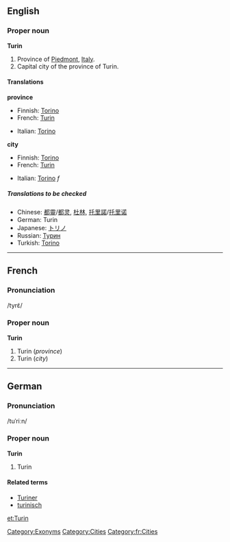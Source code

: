 ==English==
===Proper noun===
'''Turin'''

#Province of [[Piedmont]], [[Italy]].
#Capital city of the province of Turin.

====Translations====

'''province'''
{{top}}
*Finnish: [[Torino#Finnish|Torino]]
*French: [[Turin#French|Turin]]
{{mid}}
*Italian: [[Torino#Italian|Torino]]
{{bottom}}

'''city'''
{{top}}
*Finnish: [[Torino#Finnish|Torino]]
*French: [[Turin#French|Turin]]
{{mid}}
*Italian: [[Torino#Italian|Torino]] ''f''
{{bottom}}

=====Translations to be checked=====
<!--Remove this section once all of the translations below have been moved into the tables above.-->
{{checktrans}}

*Chinese: [[都靈]]/[[都灵]], [[杜林]], [[托里諾]]/[[托里诺]]
*German: Turin
*Japanese: [[トリノ]]
*Russian: [[Турин]]
*Turkish: [[Torino#Turkish|Torino]]

----
==French==
===Pronunciation===
/tyrɛ̃/

===Proper noun===
'''Turin'''

#Turin (''province'')
#Turin (''city'')

----
==German==
===Pronunciation===
/tuˈriːn/

===Proper noun===
'''Turin'''

#Turin

====Related terms====
*[[Turiner]]
*[[turinisch]]

[[et:Turin]]

[[Category:Exonyms]]
[[Category:Cities]]
[[Category:fr:Cities]]